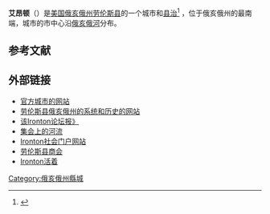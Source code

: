 {{Infobox settlement
|official_name            = City of Ironton
|settlement_type          = [[城市|城市]]
|nickname                 =
|motto                    =
|image_skyline            = <!-- 檔案不存在 Ironton_oh.jpg ，可從英文維基百科取得 -->
|imagesize                = 250px
|image_caption            = Ironton, as seen across the [[Ohio_River|Ohio River]] in [[Russell,_Kentucky|Russell, Kentucky]]
|image_flag               =
|image_seal               =
|image_map                = Lawrence County Ohio Ironton highlighted.png
|mapsize                  = 250px
|map_caption              = 艾昂顿在俄亥俄州和劳伦斯县的位置
|subdivision_type         = 国家
|subdivision_type1        = 州
|subdivision_type2        = [[俄亥俄州行政区划|县]]
|subdivision_name         = {{flag|United States}}
|subdivision_name1        = {{flag|Ohio}}
|subdivision_name2        = [[勞倫斯縣_(俄亥俄州)|勞倫斯縣]]
|government_type          =
|leader_title             = 市长
|leader_name             = Katrina Keith<ref>http://www.ironton-ohio.com</ref>
|established_title        =建立
|established_title2       = [[Municipal_corporation|Incorporated]]
|established_date         = 1849
|established_date2        =
|area_magnitude           =
|area_total_sq_mi         = 4.46
|area_footnotes           = 
|area_total_km2           = 11.55
|area_land_sq_mi          = 4.16
|area_land_km2            = 10.77
|area_water_sq_mi         = 0.30
|area_water_km2           = 0.78
|population_footnotes     = 
|population_as_of         = [[2010_United_States_Census|2010]]
|population_est           = 11067
|pop_est_as_of            = 2012<ref name="2012 Pop Estimate">{{cite web |title=Population Estimates |url=http://www.census.gov/popest/data/cities/totals/2012/SUB-EST2012.html |publisher=[[United_States_Census_Bureau|United States Census Bureau]] |accessdate=2013-06-17 |deadurl=yes |archiveurl=https://www.webcitation.org/6HQu4Spqa?url=http://www.census.gov/popest/data/cities/totals/2012/SUB-EST2012.html |archivedate=2013年6月17日 }}</ref>
|population_total         = 11129
|population_metro         = 288648
|population_density_km2   = 1032.9
|population_density_sq_mi = 2675.2
|timezone                 = [[Eastern_Standard_Time_Zone|EST]]
|utc_offset               = -5
|timezone_DST             = [[Eastern_Daylight_Time|EDT]]
|utc_offset_DST           = -4
|coordinates              = {{coord|38|31|51|N|82|40|42|W|region:US_type:city|display=inline,title}}
|elevation_m              = 168
|elevation_ft             = 551
|postal_code_type         = [[ZIP_code|ZIP code]]
|postal_code              = 45638
|area_code                = [[Area_code_740|740]]
|blank_name               = [[Federal_Information_Processing_Standard|FIPS code]]
|blank_info               = 39-37464<ref name="GR2">{{cite web |url=http://factfinder2.census.gov |publisher=[[United_States_Census_Bureau|United States Census Bureau]] |accessdate=2008-01-31 |title=American FactFinder |deadurl=yes |archiveurl=https://web.archive.org/web/20130911234518/http://factfinder2.census.gov/ |archivedate=2013年9月11日 }}</ref>
|blank1_name              = [[Geographic_Names_Information_System|GNIS]] feature ID
|blank1_info              = 1076122<ref name="GR3">{{cite web|url=http://geonames.usgs.gov|accessdate=2008-01-31|title=US Board on Geographic Names|publisher=[[United_States_Geological_Survey|United States Geological Survey]]|date=2007-10-25}}</ref>
|footnotes                =
|website                  = [http://www.ironton-ohio.com/ ironton-ohio.com]
}}
'''艾昂顿'''（{{lang-en|Ironton}}）是[[美国|美国]][[俄亥俄州|俄亥俄州]][[勞倫斯縣_(俄亥俄州)|劳伦斯县]]的一个城市和[[县城|县治]]<ref name="GR6">{{Cite web|url=http://www.naco.org/Counties/Pages/FindACounty.aspx|title=Find a County|accessdate=2011-06-07|publisher=National Association of Counties|archiveurl=https://web.archive.org/web/20110531210815/http://www.naco.org/Counties/Pages/FindACounty.aspx|archivedate=2011-05-31}}</ref> ，位于俄亥俄州的最南端，城市的市中心沿[[俄亥俄河|俄亥俄河]]分布。

== 参考文献 ==
{{Reflist}}

== 外部链接 ==
* [http://www.ironton-ohio.com 官方城市的网站]
* [http://www.lawrencecountyohio.com/ 劳伦斯县俄亥俄州的系统和历史的网站]
* [http://www.irontontribune.com/ 该Ironton论坛报》]
* [http://www.rallyontheriver.com 集会上的河流]
* [http://www.ironton.net Ironton社会门户网站]
* [http://www.lawrencecountyohio.org 劳伦斯县商会]
* [http://www.irontonalive.com Ironton活着]
[[Category:俄亥俄州縣城|Category:俄亥俄州縣城]]